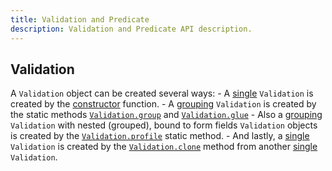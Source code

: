 ```yaml
---
title: Validation and Predicate
description: Validation and Predicate API description.
---
```


## Validation

A `Validation` object can be created several ways:
    - A [single](/concept/single-validation) `Validation` is created by the [constructor](/api/validation/constructor) function.
    - A [grouping](/concept/grouping-validations) `Validation` is created by the static methods [`Validation.group`](/api/validation/static-methods/group) and [`Validation.glue`](/api/validation/static-methods/glue)
    - Also a [grouping](/concept/grouping-validations) `Validation` with nested (grouped), bound to form fields `Validation` objects is created by the [`Validation.profile`](/api/validation/static-methods/profile) static method.
    - And lastly, a [single](/concept/single-validation) `Validation` is created by the [`Validation.clone`](/api/validation/static-methods/clone) method from another [single](/concept/single-validation) `Validation`.